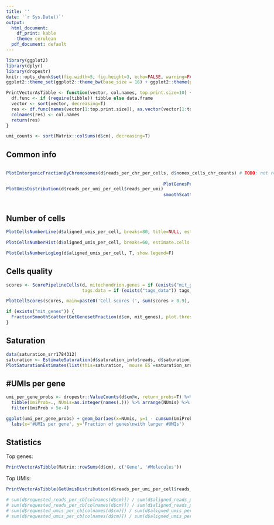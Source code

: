 ```yaml
---
title: ''
date: '`r Sys.Date()`'
output:
  html_document:
    df_print: kable
    theme: cerulean
  pdf_document: default
---
```


<!--
Input parameters:
  * d: data, obtained after dropEst run.
  * mit_genes: list of mitochondrion genes. Optional.
  * tags_data: list of data, obrained after dropTag run. Optional.
-->

<style>
  .float_left {
    float:left;
  }
  .float_right {
    float:right;
  }
</style>

```r
library(ggplot2)
library(dplyr)
library(dropestr)
knitr::opts_chunk$set(fig.width=5, fig.height=3, echo=FALSE, warning=FALSE, message=FALSE)
ggplot2::theme_set(ggplot2::theme_bw(base_size = 16) + ggplot2::theme(plot.title = ggplot2::element_text(hjust = 0.5)))

PrintVectorAsTibble <- function(vector, col.names, top.print.size=10) {
  df.func <- if (require(tibble)) tibble else data.frame
  vector <- sort(vector, decreasing=T)
  res <- df.func(names(vector[1:top.print.size]), as.vector(vector[1:top.print.size]))
  colnames(res) <- col.names
  return(res)
}
```

```r
umi_counts <- sort(Matrix::colSums(d$cm), decreasing=T)
```

## Common info

<div class = "row">
<div class = "float_left">
```r
PlotIntergenicFractionByChromosomes(d$reads_per_chr_per_cells, d$nonex_cells_chr_counts) # TODO: not run for pseudoaligners
```
</div>
<div class = "float_left">
```r
PlotUmisDistribution(d$reads_per_umi_per_cell$reads_per_umi)
```
</div>
</div>

<div class = "row">
<div class = "col-md-6">
```r
par(mar = c(4, 4, 0.5, 0))
PlotReadsPerUmiByCells(d$mean_reads_per_umi, umi_counts, cex.lab=1.4)
```
</div>
<div class = "col-md-6">
```r
PlotGenesPerCell(d$cm)
```
</div>
</div>

```r
smoothScatter(x=Matrix::colSums(d$cm > 0), y=Matrix::colSums(d$cm), 
              xlab="#Genes per cell", ylab="#UMIs per cell", las=1)
```

## Number of cells

<div class = "row">
<div class = "col-md-6">
```r
PlotCellsNumberLine(d$aligned_umis_per_cell, breaks=80, title=NULL, estimate.cells.number=T)
```
</div>
<div class = "col-md-6">
```r
PlotCellsNumberHist(d$aligned_umis_per_cell, breaks=60, estimate.cells.number=T, show.legend=F)
```
</div>
</div>
<div class = "row">
```r
PlotCellsNumberLogLog(d$aligned_umis_per_cell, T, show.legend=F)
```
</div>

## Cells quality

```r
scores <- ScorePipelineCells(d, mitochondrion.genes = if (exists("mit_genes")) mit_genes else NULL,
                             tags.data = if (exists("tags_data")) tags_data else NULL)
```

<div class = "row">
<div class = "col-md-6">
```r
PlotCellScores(scores, main=paste0('Cell scores (', sum(scores > 0.9), ' cells > 0.9)'), y.threshold=0.9)
```
</div>
<div class = "col-md-6">
```r
if (exists("mit_genes")) {
  FractionSmoothScatter(GetGenesetFraction(d$cm, mit_genes), plot.threshold=T, main='Mirochondrial fraction')
}
```
</div>
</div>

<div class = "row">
<div class = "col-md-6">

## Saturation

```r
data(saturation_srr1784312)
saturation <- EstimateSaturation(d$saturation_info$reads, d$saturation_info$cbs, sort(Matrix::colSums(d$cm), decreasing=T))
PlotSaturationEstimates(list(this=saturation, `mouse ES`=saturation_srr1784312))
```
</div>
<div class = "col-md-6">

## #UMIs per gene

```r
umi_per_gene_probs <- dropestr::ValueCounts(d$cm@x, return_probs=T) %>%
  tibble(UmiProb=., NUmis=as.integer(names(.))) %>% arrange(NUmis) %>%
  filter(UmiProb > 5e-4)

ggplot(umi_per_gene_probs) + geom_bar(aes(x=NUmis, y=1 - cumsum(UmiProb)), stat="identity", width=0.7) +
  labs(x='#UMIs per gene', y='Fraction of genes\nwith larger #UMIs')
```
</div>
</div>

## Statistics

<div class = "row">
<div class = "col-md-6">
Top genes:
```r
PrintVectorAsTibble(Matrix::rowSums(d$cm), c('Gene', '#Molecules'))
```
</div>
<div class = "col-md-6">
Top UMIs:
```r
PrintVectorAsTibble(GetUmisDistribution(d$reads_per_umi_per_cell$reads_per_umi), c('UMI', '#Molecules'), 10)
```
</div>
</div>

```r
# sum(d$requested_reads_per_cb[colnames(d$cm)]) / sum(d$aligned_reads_per_cell)
# sum(d$requested_reads_per_cb[colnames(d$cm)]) / sum(d$aligned_reads_per_cell[colnames(d$cm)])
# sum(d$requested_umis_per_cb[colnames(d$cm)]) / sum(d$aligned_umis_per_cell)
# sum(d$requested_umis_per_cb[colnames(d$cm)]) / sum(d$aligned_umis_per_cell[colnames(d$cm)])
```

